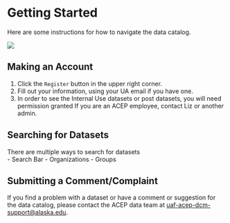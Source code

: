 # Getting Started

Here are some instructions for how to navigate the data catalog.

![](images/ckanafter.png)

## Making an Account {.unnumbered}
1. Click the `Register` button in the upper right corner.
[](images/account1)
2. Fill out your information, using your UA email if you have one.
3. In order to see the Internal Use datasets or post datasets, you will need permission granted
If you are an ACEP employee, contact Liz or another admin.

## Searching for Datasets {.unnumbered}
There are multiple ways to search for datasets  
- Search Bar
- Organizations
- Groups

## Submitting a Comment/Complaint {.unnumbered}
If you find a problem with a dataset or have a comment or suggestion for the data catalog, please contact the ACEP data team at [uaf-acep-dcm-support@alaska.edu](uaf-acep-dcm-support@alaska.edu). 